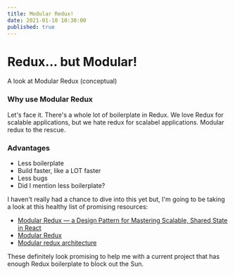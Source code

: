 ```yaml
---
title: Modular Redux!
date: 2021-01-10 10:30:00
published: true
---
```


# Redux... but Modular!

A look at Modular Redux (conceptual)

### Why use Modular Redux

Let's face it. There's a whole lot of boilerplate in Redux. We love Redux for scalable applications, but we hate redux for scalabel applications. Modular redux to the rescue.

### Advantages
- Less boilerplate
- Build faster, like a LOT faster
- Less bugs
- Did I mention less boilerplate?

I haven't really had a chance to dive into this yet but, I'm going to be taking a look at this healthy list of promising resources:
- [Modular Redux — a Design Pattern for Mastering Scalable, Shared State in React](https://shanebdavis.medium.com/modular-redux-a-design-pattern-for-mastering-scalable-shared-state-82d4abc0d7b3)
- [Modular Redux](https://www.genui.com/resources/modular-redux)
- [Modular redux architecture](https://dev.to/jovidecroock/modular-redux-57nl)

These definitely look promising to help me with a current project that has enough Redux boilerplate to block out the Sun.